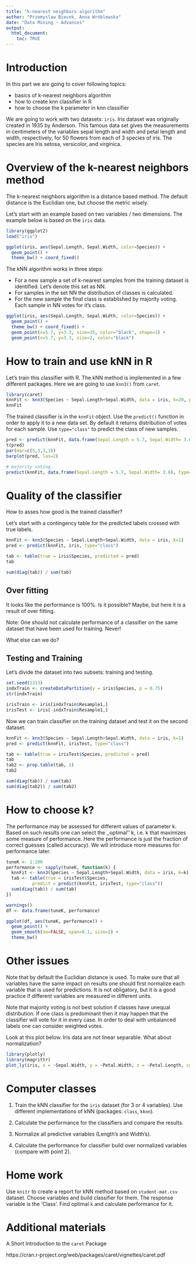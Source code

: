 ```yaml
---
title: "k-nearest neighbors algorithm"
author: "Przemyslaw Biecek, Anna Wróblewska"
date: "Data Mining - Advances"
output: 
  html_document:
    toc: TRUE
---
```


# Introduction

In this part we are going to cover following topics:

* basics of k-nearest neighbors algorithm
* how to create knn classifier in R
* how to choose the k parameter in knn classifier

We are going to work with two datasets: `iris`. Iris dataset was originally created in 1935 by Anderson. This famous data set gives the measurements in centimeters of the variables sepal length and width and petal length and width, respectively, for 50 flowers from each of 3 species of iris. The species are Iris setosa, versicolor, and virginica.

# Overview of the k-nearest neighbors method

The k-nearest neighbors algorithm is a distance based method. The default distance is the Euclidian one, but choose the metric wisely. 

Let's start with an example based on two variables / two dimensions. 
The example below is based on the `iris` data.

```r
library(ggplot2)
load("iris")

ggplot(iris, aes(Sepal.Length, Sepal.Width, color=Species)) +
  geom_point() +
  theme_bw() + coord_fixed()
```

The kNN algorithm works in three steps:

* For a new sample a set of k-nearest samples from the training dataset is identified. Let's denote this set as NN. 
* For samples in the set NN the distribution of classes is calculated. 
* For the new sample the final class is established by majority voting. Each sample in NN votes for it’s class.

```r
ggplot(iris, aes(Sepal.Length, Sepal.Width, color=Species)) +
  geom_point() +
  theme_bw() + coord_fixed() +
  geom_point(x=5.7, y=3.3, size=35, color="black", shape=1) +
  geom_point(x=5.7, y=3.3, size=2, color="black")
```

# How to train and use kNN in R

Let's train this classifier with R. 
The kNN method is implemented in a few different packages. Here we are going to use `knn3()` from `caret`. 

```r
library(caret)
knnFit <- knn3(Species ~ Sepal.Length+Sepal.Width, data = iris, k=20, prob=TRUE)
knnFit
```

The trained classifier is in the `knnFit` object. 
Use the `predict()` function  in order to apply it to a new data set.
By default it returns distribution of votes for each sample. Use `type="class"` to predict the class of new samples.

```r
pred <- predict(knnFit, data.frame(Sepal.Length = 5.7, Sepal.Width= 3.6))
t(pred)
par(mar=c(5,3,3,3))
barplot(pred, las=2)

# majority voting
predict(knnFit, data.frame(Sepal.Length = 5.7, Sepal.Width= 3.6), type="class")
```

# Quality of the classifier

How to asses how good is the trained classifier?

Let's start with a contingency table for the predicted labels crossed with true labels.

```r
knnFit <- knn3(Species ~ Sepal.Length+Sepal.Width, data = iris, k=1)
pred <- predict(knnFit, iris, type="class")

tab <- table(true = iris$Species, predicted = pred)
tab

sum(diag(tab)) / sum(tab)
```

## Over fitting

It looks like the performance is 100%. Is it possible? Maybe, but here it is a result of over fitting.

Note: One should not calculate performance of a classifier on the same dataset that have been used for training. Never!

What else can we do?

## Testing and Training

Let's divide the dataset into two subsets: training and testing.

```r
set.seed(1313)
indxTrain <- createDataPartition(y = iris$Species, p = 0.75)
str(indxTrain)

irisTrain <- iris[indxTrain$Resample1,]
irisTest <- iris[-indxTrain$Resample1,]
```

Now we can train classifier on the training dataset and test it on the second dataset.

```r
knnFit <- knn3(Species ~ Sepal.Length+Sepal.Width, data = iris, k=1)
pred <- predict(knnFit, irisTest, type="class")

tab <- table(true = irisTest$Species, predicted = pred)
tab
tab2 <- prop.table(tab, 1)
tab2

sum(diag(tab)) / sum(tab)
sum(diag(tab2)) / sum(tab2)
```

# How to choose k?

The performance may be assessed for different values of parameter k. Based on such results one can select the ,,optimal'' k, i.e. k that maximizes some measure of performance. Here the performance is just the fraction of correct guesses (called accuracy). We will introduce more measures for performance later.

```r
tuneK <- 1:200
performance <- sapply(tuneK, function(k) {
  knnFit <- knn3(Species ~ Sepal.Length+Sepal.Width, data = iris, k=k)
  tab <- table(true = irisTest$Species,
          predict = predict(knnFit, irisTest, type="class"))
  sum(diag(tab)) / sum(tab)
}) 

warnings()
df <- data.frame(tuneK, performance)

ggplot(df, aes(tuneK, performance)) +
  geom_point() + 
  geom_smooth(se=FALSE, span=0.1, size=2) +
  theme_bw()

```

# Other issues

Note that by default the Euclidian distance is used. To make sure that all variables have the same impact on results one should first normalize each variable that is used for predictions. It is not obligatory, but it is a good practice if different variables are measured in different units.

Note that majority voting is not best solution if classes have unequal distribution. If one class is predominant then it may happen that the classifier will vote for it in every case. In order to deal with unbalanced labels one can consider weighted votes.

Look at this plot below. Iris data are not linear separable. What about normalization?
```r
library(plotly)
library(magrittr)
plot_ly(iris, x = ~Sepal.Width, y = ~Petal.Width, z = ~Petal.Length, color=~Species) %>% add_markers()
```

# Computer classes

1. Train the kNN classifier for the `iris` dataset (for 3 or 4 variables). Use different implementations of kNN (packages: `class`, `kknn`). 

2. Calculate the performance for the classifiers and compare the results.

3. Normalize all predictive variables (Length's and Width's).

4. Calculate the performance for classifier build over normalized variables (compare with point 2).

# Home work

Use `knitr` to create a report for kNN method based on `student-mat.csv` dataset.
Choose variables and build classifier for them. The response variable is the 'Class'. Find optimal `k` and calculate performance for it.

# Additional materials

A Short Introduction to the `caret` Package

https://cran.r-project.org/web/packages/caret/vignettes/caret.pdf


